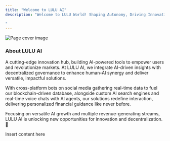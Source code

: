 ```yaml
---
title: "Welcome to LULU AI"
description: "Welcome to LULU World! Shaping Autonomy, Driving Innovation with AI

"
---
```


![Page cover image](https://docs.lilyaidao.com/~gitbook/image?url=https%3A%2F%2F1913858594-files.gitbook.io%2F%7E%2Ffiles%2Fv0%2Fb%2Fgitbook-x-prod.appspot.com%2Fo%2Fspaces%252FRe83sWaY21VkUGFYCU9I%252Fuploads%252FVrQS1Eh1r5lvgDiT2hJJ%252F1500x500%2520%282%29.jpeg%3Falt%3Dmedia%26token%3Debbbfd53-994b-477d-be5c-cb91308a7981\&width=1248\&dpr=4\&quality=100\&sign=64b0d0f7\&sv=2)

### About LULU AI

A cutting-edge innovation hub, building AI-powered tools to empower users and revolutionize markets. At LULU AI, we integrate AI-driven insights with decentralized governance to enhance human-AI synergy and deliver versatile, impactful solutions.

With cross-platform bots on social media gathering real-time data to fuel our blockchain-driven database, alongside custom AI search engines and real-time voice chats with AI agents, our solutions redefine interaction, delivering personalized financial guidance like never before.

Focusing on versatile AI growth and multiple revenue-generating streams, LULU AI is unlocking new opportunities for innovation and decentralization. 🌸

<Card title="Features" icon="bolt" href="quickstart.mdx">
  Insert content here
</Card>